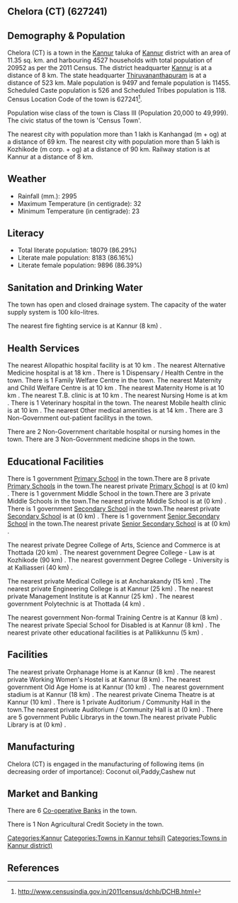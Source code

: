 {{Infobox settlement
| name=Chelora (CT)
| native_name=
| native_name_lang=
| other_name=
| nickname=
| settlement_type=Town
| image_skyline=
| image_alt=
| image_caption=
| pushpin_map=India Kerala
| pushpin_label_position=right
| pushpin_map_alt=
| pushpin_map_caption=Location in Kerala, India
| latd=
| latm=
| lats=
| latNS=
| longd=
| longm=
| longs=
| longEW=
| coordinates_display=inline,title
| subdivision_type=Country
| subdivision_name={{flag|India}}
| subdivision_type1=[[States and territories of India|State]]
| subdivision_name1=Kerala 
| subdivision_type2=[[List of districts of India|District]]
| subdivision_name2=Kannur
| subdivision_type3=Tahsil
| subdivision_name3=Kannur
| website=
| established_title=<!-- Established -->
| established_date=
| founder=
| named_for=
| government_type=
| governing_body=
| unit_pref=Metric
| area_footnotes=
| area_rank=
| area_total_km2=11.35
| elevation_footnotes=
| elevation_m=
| population_total=20952
| population_as_of=2011
| population_rank=
| population_density_km2=1845
| population_demonym=
| population_footnotes=
| demographics_type1=Languages=
| demographics1_title1=Official=
| demographics1_info1=[[Malayalam language|Malayalam]]
| timezone1=[[Indian Standard Time|IST]]
| utc_offset1==+5:30
| postal_code_type=[[Postal Index Number|PIN]]
| postal_code=
| area_code_type=Telephone code
| area_code=
| registration_plate=
| blank1_name_sec1=Nearest city
| blank1_info_sec1=[[Kanhangad  (m + og)]]
| blank2_name_sec1=[[Human sex ratio|Sex ratio]]
| blank2_info_sec1=1206
| blank3_name_sec1=Literacy
| blank3_info_sec1=86.29%
| blank1_name_sec2=[[2011 Census of India|2011 census]] code
| blank1_info_sec2=627241
| footnotes=
}}

== Chelora (CT) (627241) ==

== Demography & Population ==

Chelora (CT) is a town in the [[Kannur]] taluka of [[Kannur]] district with an area of 11.35 sq. km. and harbouring 4527 households with total population of 20952 as per the 2011 Census. The district headquarter [[Kannur]] is at a distance of 8 km. The state headquarter [[Thiruvananthapuram]] is at a distance of 523 km. Male population is 9497 and female population is 11455. Scheduled Caste population is 526 and Scheduled Tribes population is 118. Census Location Code of the town is 627241<ref>http://www.censusindia.gov.in/2011census/dchb/DCHB.html</ref>.

Population wise class of the town is Class III (Population 20,000 to 49,999).
The civic status of the town is 'Census Town'.

The nearest city with population more than 1 lakh is Kanhangad  (m + og) at a distance of 69 km. The nearest city with population more than 5 lakh is Kozhikode (m corp. + og) at a distance of 90 km. Railway station is at Kannur at a distance of 8 km.


== Weather ==  
* Rainfall (mm.): 2995 
* Maximum Temperature (in centigrade): 32
* Minimum Temperature (in centigrade): 23


== Literacy ==  
* Total literate population: 18079 (86.29%)
* Literate male population: 8183 (86.16%)
* Literate female population: 9896 (86.39%)


== Sanitation and Drinking Water ==  
The town has open and closed drainage system.
The capacity of the water supply system is 100 kilo-litres.

The nearest fire fighting service is at Kannur (8 km) .


== Health Services ==
The nearest Allopathic hospital facility is at 10 km .
The nearest Alternative Medicine hospital is at 18 km .
There is 1 Dispensary / Health Centre in the town.
There is 1 Family Welfare Centre in the town.
The nearest Maternity and Child Welfare Centre is at 10 km .
The nearest Maternity Home is at 10 km .
The nearest T.B. clinic is at 10 km .
The nearest Nursing Home is at  km .
There is 1 Veterinary hospital in the town.
The nearest Mobile health clinic is at 10 km .
The nearest Other medical amenities is at 14 km .
There are 3 Non-Government out-patient facilitys in the town.

There are 2 Non-Government charitable hospital or nursing homes in the town.
There are 3 Non-Government medicine shops in the town.


== Educational Facilities ==
There is 1 government [[Primary School]] in the town.There are 8 private [[Primary School]]s in the town.The nearest private [[Primary School]] is at  (0 km) .
There is 1 government Middle School in the town.There are 3 private Middle Schools in the town.The nearest private Middle School is at  (0 km) .
There is 1 government [[Secondary School]] in the town.The nearest private [[Secondary School]] is at  (0 km) .
There is 1 government [[Senior Secondary School]] in the town.The nearest private [[Senior Secondary School]] is at  (0 km) .
 
 
 
 
 
The nearest private Degree College of Arts, Science and Commerce is at Thottada (20 km) .
The nearest government Degree College - Law is at Kozhikode (90 km) .
The nearest government Degree College - University is at Kalliasseri (40 km) .
 
The nearest private Medical College is at Ancharakandy (15 km) .
The nearest private Engineering College is at Kannur (25 km) .
The nearest private Management Institute is at Kannur (25 km) .
The nearest government Polytechnic is at Thottada (4 km) .
 
The nearest government Non-formal Training Centre is at Kannur (8 km) .
The nearest private Special School for Disabled is at Kannur (8 km) .
The nearest private other educational facilities is at Pallikkunnu (5 km) .


== Facilities ==
The nearest private Orphanage Home is at Kannur (8 km) .
The nearest private Working Women's Hostel is at Kannur (8 km) .
The nearest government Old Age Home is at Kannur (10 km) .
The nearest government stadium is at Kannur (18 km) .
The nearest private Cinema Theatre is at Kannur (10 km) .
There is 1 private Auditorium / Community Hall in the town.The nearest private Auditorium / Community Hall is at  (0 km) .
There are 5 government Public Librarys in the town.The nearest private Public Library is at  (0 km) .


== Manufacturing ==
Chelora (CT) is engaged in the manufacturing of following items (in decreasing order of importance): Coconut oil,Paddy,Cashew nut


== Market and Banking ==


There are 6 [[Co-operative Bank]]s in the town.

There is 1 Non Agricultural Credit Society in the town.


[[Categories:Kannur]]
[[Categories:Towns in Kannur tehsil)]]
[[Categories:Towns in Kannur district)]]


== References ==
{{Reflist}}


